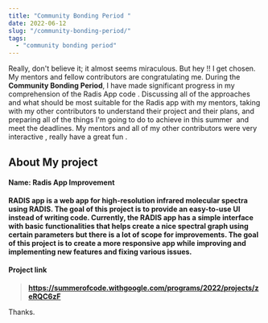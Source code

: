 ```yaml
---
title: "Community Bonding Period "
date: 2022-06-12
slug: "/community-bonding-period/"
tags:
  - "community bonding period"
---
```



Really, don't believe it; it almost seems miraculous. But hey !! I get chosen. My mentors and fellow contributors are congratulating me. During the **Community Bonding Period**, I have made significant progress in my comprehension of the Radis App code . Discussing all of the approaches and what should be most suitable for the Radis app with my mentors, taking with my other contributors to understand their project and their plans, and preparing all of the things I'm going to do to achieve in this summer  and meet the deadlines.
My mentors and all of my other contributors were very interactive , really have a great fun .

## **About My project**

#### Name: Radis App Improvement

**RADIS app is a web app for high-resolution infrared molecular spectra using RADIS. The goal of this project is to provide an easy-to-use UI instead of writing code. Currently, the RADIS app has a simple interface with basic functionalities that helps create a nice spectral graph using certain parameters but there is a lot of scope for improvements. The goal of this project is to create a more responsive app while improving and implementing new features and fixing various issues.**


#### Project link
> **https://summerofcode.withgoogle.com/programs/2022/projects/zeRQC6zF**

Thanks.
